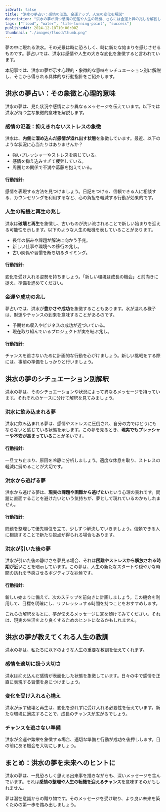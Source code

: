 ```yaml
---
isDraft: false
title: "洪水の夢占い：感情の氾濫、金運アップ、人生の変化を解説"
description: "洪水の夢が持つ感情の氾濫や人生の転機、さらには金運上昇の兆しを解説します。心理的・象徴的な観点から未来へのヒントを探り、具体的な行動指針を提案します。"
tags: ["flood", "water", "life-turning-point", "success"]
publishedAt: 2024-12-18T10:00:00Z
thumbnail: "./images/flood/thumb.png"
---
```


夢の中に現れる洪水。その光景は時に恐ろしく、時に新たな始まりを感じさせるものです。夢占いでは、洪水は感情や人生の大きな変化を象徴すると言われています。

本記事では、洪水の夢が示す心理的・象徴的な意味をシチュエーション別に解説し、そこから得られる具体的な行動指針をご紹介します。

<TableOfContents />

<AdUnitToc />

## 洪水の夢占い：その象徴と心理的意味

洪水の夢は、見た状況や感情により異なるメッセージを伝えています。以下では洪水が持つ主な象徴的意味を解説します。

### 感情の氾濫：抑えきれないストレスの象徴

洪水は、**内側に溜め込んだ感情が溢れ出す状態**を象徴しています。最近、以下のような状況に心当たりはありませんか？

- 強いプレッシャーやストレスを感じている。
- 感情を抑え込みすぎて疲弊している。
- 周囲との関係で不満や葛藤を抱えている。

#### 行動指針:

感情を表現する方法を見つけましょう。日記をつける、信頼できる人に相談する、カウンセリングを利用するなど、心の負担を軽減する行動が効果的です。

### 人生の転機と再生の兆し

洪水は<strong>破壊と再生</strong>を象徴し、古いものが洗い流されることで新しい始まりを迎える可能性を示します。以下のような人生の転機を表していることがあります。

- 長年の悩みや課題が解決に向かう予兆。
- 新しい仕事や環境への移行の兆し。
- 古い関係や習慣を断ち切るタイミング。

#### 行動指針:

変化を受け入れる姿勢を持ちましょう。「新しい環境は成長の機会」と前向きに捉え、準備を進めてください。

### 金運や成功の兆し

夢占いでは、洪水が<strong>豊かさや成功</strong>を象徴することもあります。水が溢れる様子は、財運やチャンスの到来を意味することがあるのです。

- 予期せぬ収入やビジネスの成功が近づいている。
- 現在取り組んでいるプロジェクトが実を結ぶ兆し。

#### 行動指針:

チャンスを逃さないために計画的な行動を心がけましょう。新しい挑戦をする際には、事前の準備をしっかりと行いましょう。

<AdUnit />

## 洪水の夢のシチュエーション別解釈

洪水の夢は、そのシチュエーションや状況によって異なるメッセージを持っています。それぞれのケースに分けて解釈を見てみましょう。

### 洪水に飲み込まれる夢

洪水に飲み込まれる夢は、感情やストレスに圧倒され、自分の力ではどうにもならないと感じている状態を示します。この夢を見るとき、**現実でもプレッシャーや不安が高まっている**ことが多いです。

#### 行動指針:

一旦立ち止まり、原因を冷静に分析しましょう。適度な休息を取り、ストレスの軽減に努めることが大切です。

### 洪水から逃げる夢

洪水から逃げる夢は、**現実の課題や困難から逃げたい**という心理の表れです。問題に直面することを避けたいという気持ちが、夢として現れているのかもしれません。

#### 行動指針:

問題を整理して優先順位を立て、少しずつ解決していきましょう。信頼できる人に相談することで新たな視点が得られる場合もあります。

### 洪水が引いた後の夢

洪水が引いた後の静けさを夢見る場合、それは**困難やストレスから解放される時期が近い**ことを暗示しています。この夢は、人生の新たなスタートや穏やかな時間の訪れを予感させるポジティブな兆候です。

#### 行動指針:

新しい始まりに備えて、次のステップを前向きに計画しましょう。この機会を利用して、目標を明確にし、リフレッシュする時間を持つことをおすすめします。

これらの解釈をもとに、夢が伝えるメッセージに耳を傾けてみてください。それは、現実の生活をより良くするためのヒントになるかもしれません。

<AdUnit />

## 洪水の夢が教えてくれる人生の教訓

洪水の夢は、私たちに以下のような人生の重要な教訓を伝えてくれます。

### 感情を適切に扱う大切さ

洪水は抑え込んだ感情が表面化した状態を象徴しています。日々の中で感情を正直に表現する習慣を身につけましょう。

### 変化を受け入れる心構え

洪水が示す破壊と再生は、変化を恐れずに受け入れる必要性を伝えています。新たな環境に適応することで、成長のチャンスが広がるでしょう。

### チャンスを逃さない準備

洪水が金運や繁栄を象徴する場合、適切な準備と行動が成功を後押しします。目の前にある機会を大切にしましょう。

<AdUnit />

## まとめ：洪水の夢を未来へのヒントに

洪水の夢は、一見恐ろしく思える出来事を描きながらも、深いメッセージを含んでいます。それは<strong>感情の整理や人生の転機を迎えるチャンス</strong>を意味するのかもしれません。

夢は潜在意識からの贈り物です。そのメッセージを受け取り、より良い未来を築くための第一歩を踏み出しましょう。

